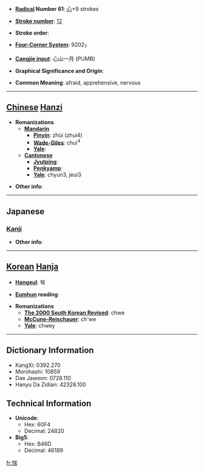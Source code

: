 * '''[[Wiktionary:Chinese radical index| Radical]] Number 61''': [[Wiktionary:Chinese radical index 心|心]]+9 strokes

* '''[[Wiktionary:Chinese total strokes index|Stroke number]]''': [[Wiktionary:Chinese total strokes index 12|12]]

* '''Stroke order''': 

* '''[[Wiktionary:Chinese four corner index|Four-Corner System]]''': 9202<sub>7</sub>

* '''[[Wiktionary:Chinese Cangjie index|Cangjie input]]''': 心山一月 (PUMB)

* '''Graphical Significance and Origin''': 

* '''Common Meaning''': afraid, apprehensive, nervous

----

== [[Chinese]] [[Hanzi]] ==

* '''Romanizations'''
** '''[[Mandarin]]'''
*** '''[[Pinyin]]''': zhùi (zhui4)
*** '''[[Wade-Giles]]''': chui<sup>4</sup>
*** '''[[Yale]]''': 
** '''[[Cantonese]]'''
*** '''[[Jyutping]]''':
*** '''[[Penkyamp]]''': 
*** '''[[Yale]]''': chyun3, jeui3

* '''Other info''': 

----

==Japanese==
===[[Kanji]]===
{{kanji|on readings=[[ずい]] (zui), [[すい]] (sui)
|kun readings=[[おそれる]] (osoreru)
}}

* '''Other info''':  

----

== [[Korean]] [[Hanja]] ==

* '''[[Hangeul]]''': 췌

* '''[[Eumhun]] reading''': 

* '''Romanizations'''
** '''[[The 2000 South Korean Revised Romanization|The 2000 South Korean Revised]]''': chwe
** '''[[McCune-Reischauer]]''': ch'we
** '''[[Yale]]''': chwey

----

== Dictionary Information ==

* KangXi: 0392.270
* Morohashi: 10859
* Dae Jaweon: 0728.110
* Hanyu Da Zidian: 42328.100

== Technical Information ==

* '''Unicode''':
** Hex: 60F4
** Decimal: 24820
* '''Big5''':
** Hex: B46D
** Decimal: 46189

[[fr:惴]]
